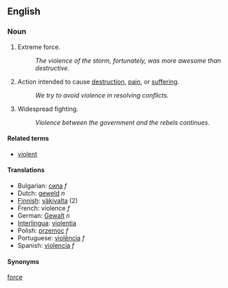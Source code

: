 ==English==
===Noun===
# Extreme force.
#: ''The violence of the storm, fortunately, was more awesome than destructive.''
# Action intended to cause [[destruction]], [[pain]], or [[suffer]]ing.
#: ''We try to avoid violence in resolving conflicts.''
# Widespread fighting.
#: ''Violence between the government and the rebels continues.''

====Related terms====
*[[violent]]

====Translations====
*Bulgarian: [[сила]] ''f''
*Dutch: [[geweld]] ''n''
*[[Finnish]]: [[väkivalta]] (2)
*French: violence ''f''
*German: [[Gewalt]] ''n''
*[[Interlingua]]: [[violentia]]
*Polish: [[przemoc]] ''f''
*Portuguese: [[violência]] ''f''
*Spanish: [[violencia]] ''f''

====Synonyms====
[[force]]